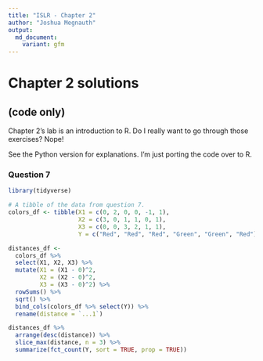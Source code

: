 ```yaml
---
title: "ISLR - Chapter 2"
author: "Joshua Megnauth"
output:
  md_document:
    variant: gfm
---
```

# Chapter 2 solutions
## (code only)

Chapter 2's lab is an introduction to R. Do I really want to go through those exercises? Nope!

See the Python version for explanations. I'm just porting the code over to R.

### Question 7
```r
library(tidyverse)

# A tibble of the data from question 7.
colors_df <- tibble(X1 = c(0, 2, 0, 0, -1, 1),
                    X2 = c(3, 0, 1, 1, 0, 1),
                    X3 = c(0, 0, 3, 2, 1, 1),
                    Y = c("Red", "Red", "Red", "Green", "Green", "Red"))

distances_df <-
  colors_df %>%
  select(X1, X2, X3) %>%
  mutate(X1 = (X1 - 0)^2,
         X2 = (X2 - 0)^2,
         X3 = (X3 - 0)^2) %>%
  rowSums() %>%
  sqrt() %>%
  bind_cols(colors_df %>% select(Y)) %>%
  rename(distance = `...1`)

distances_df %>%
  arrange(desc(distance)) %>%
  slice_max(distance, n = 3) %>%
  summarize(fct_count(Y, sort = TRUE, prop = TRUE))
```
